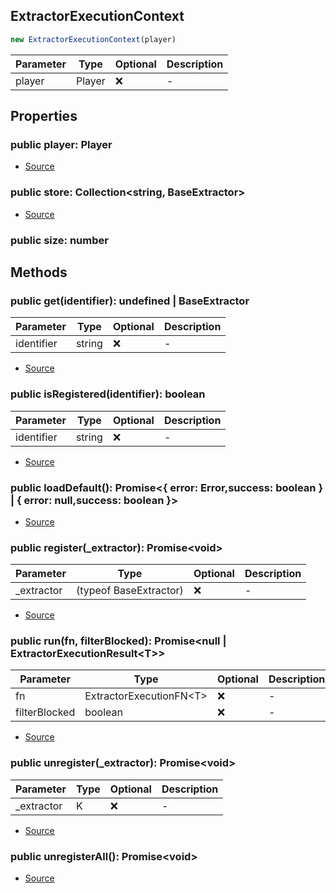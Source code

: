 ## ExtractorExecutionContext

```typescript
new ExtractorExecutionContext(player)
```
| Parameter | Type | Optional | Description |
| ----------- | ----------- | ----------- | ----------- |
| player | Player | ❌ | - |

## Properties
### public  player: Player
- [Source](https://github.com/Androz2091/discord-player/blob/b73ce3f/packages/discord-player/src/extractors/ExtractorExecutionContext.ts#L11)
### public  store: Collection\<string, BaseExtractor>
- [Source](https://github.com/Androz2091/discord-player/blob/b73ce3f/packages/discord-player/src/extractors/ExtractorExecutionContext.ts#L10)
### public  size: number

## Methods
### public  get(identifier): undefined \| BaseExtractor
| Parameter | Type | Optional | Description |
| ----------- | ----------- | ----------- | ----------- |
| identifier | string | ❌ | - |


- [Source](https://github.com/Androz2091/discord-player/blob/b73ce3f/packages/discord-player/src/extractors/ExtractorExecutionContext.ts#L33)
### public  isRegistered(identifier): boolean
| Parameter | Type | Optional | Description |
| ----------- | ----------- | ----------- | ----------- |
| identifier | string | ❌ | - |


- [Source](https://github.com/Androz2091/discord-player/blob/b73ce3f/packages/discord-player/src/extractors/ExtractorExecutionContext.ts#L25)
### public  loadDefault(): Promise\<\{ error: Error,success: boolean } \| \{ error: null,success: boolean }>
- [Source](https://github.com/Androz2091/discord-player/blob/b73ce3f/packages/discord-player/src/extractors/ExtractorExecutionContext.ts#L13)
### public  register(_extractor): Promise\<void>
| Parameter | Type | Optional | Description |
| ----------- | ----------- | ----------- | ----------- |
| _extractor | (typeof BaseExtractor) | ❌ | - |


- [Source](https://github.com/Androz2091/discord-player/blob/b73ce3f/packages/discord-player/src/extractors/ExtractorExecutionContext.ts#L37)
### public  run(fn, filterBlocked): Promise\<null \| ExtractorExecutionResult\<T>>
| Parameter | Type | Optional | Description |
| ----------- | ----------- | ----------- | ----------- |
| fn | ExtractorExecutionFN\<T> | ❌ | - |
| filterBlocked | boolean | ❌ | - |


- [Source](https://github.com/Androz2091/discord-player/blob/b73ce3f/packages/discord-player/src/extractors/ExtractorExecutionContext.ts#L80)
### public  unregister(_extractor): Promise\<void>
| Parameter | Type | Optional | Description |
| ----------- | ----------- | ----------- | ----------- |
| _extractor | K | ❌ | - |


- [Source](https://github.com/Androz2091/discord-player/blob/b73ce3f/packages/discord-player/src/extractors/ExtractorExecutionContext.ts#L52)
### public  unregisterAll(): Promise\<void>
- [Source](https://github.com/Androz2091/discord-player/blob/b73ce3f/packages/discord-player/src/extractors/ExtractorExecutionContext.ts#L67)